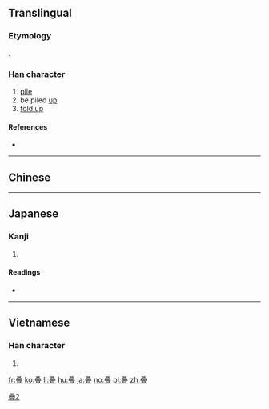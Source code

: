 ==Translingual==
{{ja-forms|[[畳]]|叠|[[疊]]}}
===Etymology===
{{Han simp|疊|f=田|t=又}}.

===Han character===
{{Han char|rn=29|rad=又|as=11|sn=13|four=|canj=EEEM|ids=⿱叒冝}}

# [[pile]]
# be piled [[up]]
# [[fold up]]

====References====
* {{Han ref|kx=0166.461|dkj=03204|dj=0378.350|hdz=10401.070|uh=53E0|ud=21472}}

----

==Chinese==
{{zh-see|疊}}
----

==Japanese==

===Kanji===
{{ja-kanji|grade=|rs=又11}}

# {{defn|lang=ja|sort=又11}}

====Readings====
* {{ja-readings|on=[[ちょう]] (chō)|kun=[[たたむ]] (tatamu), [[たたみ]] (tatami)}}

----

==Vietnamese==

===Han character===
{{vi-hantu|[[điệp]]|rs=又11}}

# {{defn|lang=vi|sort=又11}}

[[Category:CJKV characters simplified differently in Japan and China|疊2]]

[[fr:叠]]
[[ko:叠]]
[[li:叠]]
[[hu:叠]]
[[ja:叠]]
[[no:叠]]
[[pl:叠]]
[[zh:叠]]